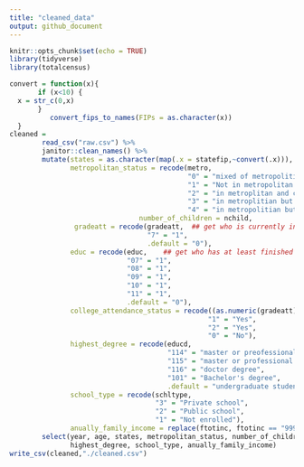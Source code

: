 ```yaml
---
title: "cleaned_data"
output: github_document
---
```


```r
knitr::opts_chunk$set(echo = TRUE)
library(tidyverse)
library(totalcensus)
```

```r
convert = function(x){
       if (x<10) {
  x = str_c(0,x) 
       }
          convert_fips_to_names(FIPs = as.character(x)) 
  }
cleaned = 
        read_csv("raw.csv") %>% 
        janitor::clean_names() %>% 
        mutate(states = as.character(map(.x = statefip,~convert(.x))), ##output is a list, convert to  characters
               metropolitan_status = recode(metro, 
                                            "0" = "mixed of metropolitian status", 
                                            "1" = "Not in metropolitan area",
                                            "2" = "in metroplitan and central city",
                                            "3" = "in metroplitian but not in central city",
                                            "4" = "in metropolitian but mixed of central city"),
                                number_of_children = nchild,
                gradeatt = recode(gradeatt,  ## get who is currently in his/her freshman year
                                  "7" = "1",
                                  .default = "0"),
               educ = recode(educ,    ## get who has at least finished the freshman year
                             "07" = "1",
                             "08" = "1",
                             "09" = "1",
                             "10" = "1",
                             "11" = "1",
                             .default = "0"),
               college_attendance_status = recode((as.numeric(gradeatt) + as.numeric(educ)), 
                                                 "1" = "Yes",
                                                 "2" = "Yes",
                                                 "0" = "No"),
               highest_degree = recode(educd, 
                                       "114" = "master or preofessional degree",
                                       "115" = "master or professional degree",
                                       "116" = "doctor degree",
                                       "101" = "Bachelor's degree",
                                       .default = "undergraduate student or below"),
               school_type = recode(schltype,
                                    "3" = "Private school",
                                    "2" = "Public school",
                                    "1" = "Not enrolled"),
               anually_family_income = replace(ftotinc, ftotinc == "9999999", NA)) %>% 
        select(year, age, states, metropolitan_status, number_of_children, college_attendance_status,
               highest_degree, school_type, anually_family_income)
write_csv(cleaned,"./cleaned.csv")
```

